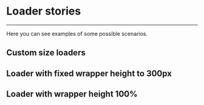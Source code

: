 
# Loader stories

---

Here you can see examples of some possible scenarios.

## Custom size loaders

<DocsStory id="loader-all-stories--loader-custom-sizes" />

## Loader with fixed wrapper height to 300px

<DocsStory id="loader-all-stories--loader-fixed-wrapper" />

## Loader with wrapper height 100%

<DocsStory id="loader-all-stories--loader-wrapper" />
